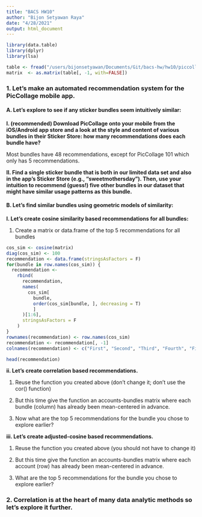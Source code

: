 ```yaml
---
title: "BACS HW10"
author: "Bijon Setyawan Raya"
date: "4/28/2021"
output: html_document
---
```


```r
library(data.table)
library(dplyr)
library(lsa)
```


```r
table <- fread("/users/bijonsetyawan/Documents/Git/bacs-hw/hw10/piccollage_accounts_bundles.csv")
matrix  <- as.matrix(table[, -1, with=FALSE])
```

### 1. Let’s make an automated recommendation system for the PicCollage mobile app.

#### A. Let’s explore to see if any sticker bundles seem intuitively similar:

**I. (recommended) Download PicCollage onto your mobile from the iOS/Android app store and a look at the style and content of various bundles in their Sticker Store: how many recommendations does each bundle have?**

Most bundles have 48 recommendations, except for PicCollage 101 which only has 5 recommendations.

**II. Find a single sticker bundle that is both in our limited data set and also in the app’s Sticker Store (e.g., “sweetmothersday”). Then, use your intuition to recommend (guess!) five other bundles in our dataset that might have similar usage patterns as this bundle.**

#### B. Let's find similar bundles using geometric models of similarity:

**I. Let’s create cosine similarity based recommendations for all bundles:**

1. Create a matrix or data.frame of the top 5 recommendations for all bundles

```r
cos_sim <- cosine(matrix)
diag(cos_sim) <- 100
recommendation <- data.frame(stringsAsFactors = F)
for(bundle in row.names(cos_sim)) {
  recommendation <- 
    rbind(
      recommendation, 
      names(
        cos_sim[
          bundle, 
          order(cos_sim[bundle, ], decreasing = T)
          ]
      )[1:6], 
      stringsAsFactors = F
    )
}
rownames(recommendation) <- row.names(cos_sim)
recommendation <- recommendation[, -1]
colnames(recommendation) <- c("First", "Second", "Third", "Fourth", "Fifth")

head(recommendation)
```

**ii. Let’s create correlation based recommendations.**

1. Reuse the function you created above (don’t change it; don’t use the cor() function)

2. But this time give the function an accounts-bundles matrix where each
bundle (column) has already been mean-centered in advance.

3. Now what are the top 5 recommendations for the bundle you chose to explore earlier?

**iii. Let’s create adjusted-cosine based recommendations.**

1. Reuse the function you created above (you should not have to change it)

2. But this time give the function an accounts-bundles matrix where each
account (row) has already been mean-centered in advance.

3. What are the top 5 recommendations for the bundle you chose to explore earlier?

### 2. Correlation is at the heart of many data analytic methods so let’s explore it further.
